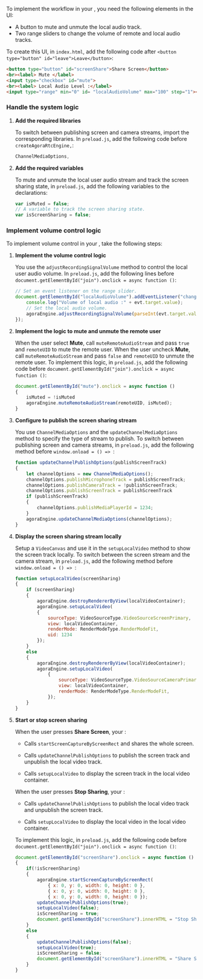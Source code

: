 <PlatformWrapper platform="electron">

To implement the <Vpd k="NAME"/> workflow in your <Vpl k="CLIENT" />, you need the following elements in the UI:
 
* A button to mute and unmute the local audio track.
* Two range sliders to change the volume of remote and local audio tracks.

To create this UI, in `index.html`, add the following code after `<button type="button" id="leave">Leave</button>`:

```html
<button type="button" id="screenShare">Share Screen</button>
<br><label> Mute </label>
<input type="checkbox" id="mute">
<br><label> Local Audio Level :</label>
<input type="range" min="0" id= "localAudioVolume" max="100" step="1"><br>
```

### Handle the system logic

1. **Add the required libraries**

    To switch between publishing screen and camera streams, import the corresponding <Vg k="COMPANY" /> libraries. In `preload.js`, add the following code before `createAgoraRtcEngine,`:

    ```javascript
    ChannelMediaOptions,
    ```

1. **Add the required variables**

   To mute and unmute the local user audio stream and track the screen sharing state, in `preload.js`, add the following variables to the declarations:
   
   ```javascript
   var isMuted = false;
   // A variable to track the screen sharing state.
   var isScreenSharing = false;
   ```


### Implement volume control logic

To implement volume control in your <Vpl k="CLIENT" />, take the following steps:

1. **Implement the volume control logic**

    You use the `adjustRecordingSignalVolume` method to control the local user audio volume. In `preload.js`, add the following lines before `document.getElementById("join").onclick = async function ()`:

    ```javascript
    // Set an event listener on the range slider.
    document.getElementById("localAudioVolume").addEventListener("change", function(evt) {
        console.log("Volume of local audio :" + evt.target.value);
        // Set the local audio volume.
        agoraEngine.adjustRecordingSignalVolume(parseInt(evt.target.value));
    });
    ```
1. **Implement the logic to mute and unmute the remote user**
    
    When the user select **Mute**, call `muteRemoteAudioStream` and pass `true` and `remoteUID` to mute the remote user. When the user uncheck **Mute**, call `muteRemoteAudioStream` and pass `false` and `remoteUID` to unmute the remote user. To implement this logic,
    in `preload.js`, add the following code before `document.getElementById("join").onclick = async function ()`:

    ```javascript
    document.getElementById("mute").onclick = async function ()
    { 
        isMuted = !isMuted
        agoraEngine.muteRemoteAudioStream(remoteUID, isMuted);
    }
    ```
3.  **Configure <Vg k="ENGINE" /> to publish the screen sharing stream**

    You use `ChannelMediaOptions` and the `updateChannelMediaOptions` method to specify the type of stream to publish. To switch between publishing screen and camera streams, in `preload.js`, add the following method before `window.onload = () => `:

    ``` javascript
    function updateChannelPublishOptions(publishScreenTrack)
    {
        let channelOptions = new ChannelMediaOptions();
        channelOptions.publishMicrophoneTrack = publishScreenTrack;
        channelOptions.publishCameraTrack = !publishScreenTrack;
        channelOptions.publishScreenTrack = publishScreenTrack
        if (publishScreenTrack)
        {
            channelOptions.publishMediaPlayerId = 1234;
        }
        agoraEngine.updateChannelMediaOptions(channelOptions);
    }
    ```

4.  **Display the screen sharing stream locally**

    Setup a `VideoCanvas` and use it in the `setupLocalVideo` method to show the screen track locally. To switch between the screen stream and the camera stream, in `preload.js`, add the following method before `window.onload = () => `:

    ``` javascript
    function setupLocalVideo(screenSharing) 
    {
        if (screenSharing)
        {
            agoraEngine.destroyRendererByView(localVideoContainer);
            agoraEngine.setupLocalVideo(
            {
                sourceType: VideoSourceType.VideoSourceScreenPrimary,
                view: localVideoContainer,
                renderMode: RenderModeType.RenderModeFit,
                uid: 1234
            });
        } 
        else 
        {
            agoraEngine.destroyRendererByView(localVideoContainer);
            agoraEngine.setupLocalVideo(
                {
                    sourceType: VideoSourceType.VideoSourceCameraPrimary,
                    view: localVideoContainer,
                    renderMode: RenderModeType.RenderModeFit,
                });
        }
    }
    ```
1. **Start or stop screen sharing**

    When the user presses **Share Screen**, your <Vpl k="CLIENT" />:
    
    * Calls `startScreenCaptureByScreenRect` and shares the whole screen.

    * Calls `updateChannelPublishOptions` to publish the screen track and unpublish the local video track.

    * Calls `setupLocalVideo` to display the screen track in the local video container.

    When the user presses **Stop Sharing**, your <Vpl k="CLIENT" />:

    * Calls `updateChannelPublishOptions` to publish the local video track and unpublish the screen track.

    * Calls `setupLocalVideo` to display the local video in the local video container.

    To implement this logic, in `preload.js`, add the following code before `document.getElementById("join").onclick = async function ()`:

    ```javascript
    document.getElementById("screenShare").onclick = async function ()
    {
        if(!isScreenSharing)
        {
            agoraEngine.startScreenCaptureByScreenRect(
                { x: 0, y: 0, width: 0, height: 0 },
                { x: 0, y: 0, width: 0, height: 0 },
                { x: 0, y: 0, width: 0, height: 0 });
            updateChannelPublishOptions(true);
            setupLocalVideo(false);
            isScreenSharing = true;
            document.getElementById("screenShare").innerHTML = "Stop Sharing";
        }
        else
        {
            updateChannelPublishOptions(false);
            setupLocalVideo(true);
            isScreenSharing = false;
            document.getElementById("screenShare").innerHTML = "Share Screen";
        }
    }
    ```
</PlatformWrapper>

